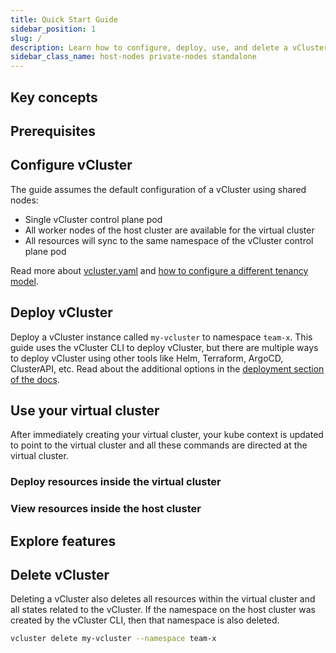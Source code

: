 ```yaml
---
title: Quick Start Guide
sidebar_position: 1
slug: /
description: Learn how to configure, deploy, use, and delete a vCluster instance.
sidebar_class_name: host-nodes private-nodes standalone
---
```





## Key concepts

<KeyConcepts />

## Prerequisites

<PreRequisites />

## Configure vCluster

The guide assumes the default configuration of a vCluster using shared nodes:

* Single vCluster control plane pod
* All worker nodes of the host cluster are available for the virtual cluster
* All resources will sync to the same namespace of the vCluster control plane pod

Read more about [vcluster.yaml](/vcluster/configure/what-is-vcluster-yaml) and [how to configure a different tenancy model](/vcluster/configure/tenancy-model).

## Deploy vCluster

Deploy a vCluster instance called `my-vcluster` to namespace `team-x`. This guide uses the vCluster CLI to deploy vCluster, but there are multiple ways to deploy vCluster using other tools like Helm, Terraform, ArgoCD, ClusterAPI, etc. Read about the additional options in the [deployment section of the docs](./deploy/control-plane/container/basics). 

<DeployVclusterWithCLI />

## Use your virtual cluster

After immediately creating your virtual cluster, your kube context is updated to point to the virtual cluster and all these commands are directed at the virtual cluster. 

### Deploy resources inside the virtual cluster

<DeployResources />

### View resources inside the host cluster

<ViewHostResources />

## Explore features

<ExploreFeatures />

## Delete vCluster

Deleting a vCluster also deletes all resources within the virtual cluster and all states related to the vCluster. If the namespace on the host cluster was created by the vCluster CLI, then that namespace is also deleted. 

```bash
vcluster delete my-vcluster --namespace team-x
```